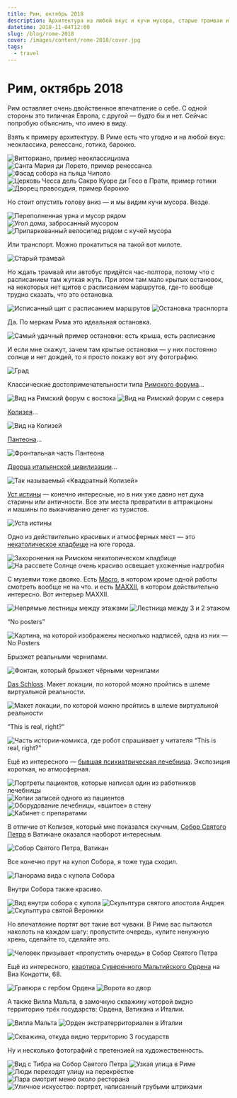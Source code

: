 ```yaml
---
title: Рим, октябрь 2018
description: Архитектура на любой вкус и кучи мусора, старые трамваи и ужасная транспортная система, солнце и град, некатолические кладбище и MAXXII, Ватикан и обдиралово, психлечебница и Мальтийский Орден.
datetime: 2018-11-04T12:00
slug: /blog/rome-2018
cover: /images/content/rome-2018/cover.jpg
tags:
  - travel
---
```


# Рим, октябрь 2018

Рим оставляет очень двойственное впечатление о себе. С одной стороны это типичная Европа, с другой — будто бы и нет. Сейчас попробую объяснить, что имею в виду.

Взять к примеру архитектуру. В Риме есть что угодно и на любой вкус: неоклассика, ренессанс, готика, барокко.

![Витториано, пример неоклассицизма](/img/blog/rome-2018/1.jpg)
![Санта Мария ди Лорето, пример ренессанса](/img/blog/rome-2018/2.jpg)
![Фасад собора на пьяца Чиполо](/img/blog/rome-2018/3.jpg)
![Церковь Чесса дель Сакро Куоре ди Гесо в Прати, пример готики](/img/blog/rome-2018/4.jpg)
![Дворец правосудия, пример барокко](/img/blog/rome-2018/5.jpg)

Но стоит опустить голову вниз — и мы видим кучи мусора. Везде.

![Переполненная урна и мусор рядом](/img/blog/rome-2018/6.jpg)
![Угол дома, забросанный мусором](/img/blog/rome-2018/7.jpg)
![Припаркованный велосипед рядом с кучей мусора](/img/blog/rome-2018/cover.jpg)

Или транспорт. Можно прокатиться на такой вот милоте.

![Старый трамвай](/img/blog/rome-2018/9.jpg)

Но ждать трамвай или автобус придётся час-полтора, потому что с расписанием там жуткая жуть. При этом там мало крытых остановок, на некоторых нет щитов с расписанием маршрутов, где-то вообще трудно сказать, что это остановка.

![Исписанный щит с расписанием маршрутов](/img/blog/rome-2018/10.jpg)
![Остановка траснпорта](/img/blog/rome-2018/11.jpg)

Да. По меркам Рима это идеальная остановка.

![Самый удачный пример остановки: есть крыша, есть расписание](/img/blog/rome-2018/12.jpg)

И если мне скажут, зачем там крытые остановки — у них постоянно солнце и нет дождей, то я просто покажу вот эту фотографию.

![Град](/img/blog/rome-2018/13.jpg)

Классические достопримечательности типа [Римского форума](https://ru.wikipedia.org/wiki/Римский_форум)...

![Вид на Римский форум с востока](/img/blog/rome-2018/14.jpg)
![Вид на Римский форум с севера](/img/blog/rome-2018/15.jpg)

[Колизея](https://ru.wikipedia.org/wiki/Колизей)...

![Вид на Колизей](/img/blog/rome-2018/16.jpg)

[Пантеона](<https://ru.wikipedia.org/wiki/Пантеон_(Рим)>)...

![Фронтальная часть Пантеона](/img/blog/rome-2018/18.jpg)

[Дворца итальянской цивилизации](https://ru.wikipedia.org/wiki/Дворец_итальянской_цивилизации)...

![Так называемый «Квадратный Колизей»](/img/blog/rome-2018/17.jpg)

[Уст истины](https://ru.wikipedia.org/wiki/Уста_истины) — конечно интересные, но в них уже давно нет духа старины или античности. Все эти места превратили в аттракционы и машины по выкачиванию денег из туристов.

![Уста истины](/img/blog/rome-2018/19.jpg)

Одно из действительно красивых и атмосферных мест — это [некатолическое кладбище](https://ru.wikipedia.org/wiki/Римское_некатолическое_кладбище) на юге города.

![Захоронения на Римском некатолическом кладбище](/img/blog/rome-2018/20.jpg)
![На рассвете Солнце очень красиво освещает ухоженные надгробия](/img/blog/rome-2018/21.jpg)

С музеями тоже двояко. Есть [Macro](https://www.museomacro.it), в котором кроме одной работы смотреть вообще не на что. и есть [MAXXII](https://www.maxxi.art), в котором действительно интересно. Вот интерьер MAXXII.

![Непрямые лестницы между этажами](/img/blog/rome-2018/22.jpg)
![Лестница между 3 и 2 этажом](/img/blog/rome-2018/23.jpg)

“No posters”

![Картина, на которой изображены несколько надписей, одна из них — No Posters](/img/blog/rome-2018/24.jpg)

Брызжет реальными чернилами.

![Фонтан, который брызжет чёрными чернилами](/img/blog/rome-2018/25.jpg)

[Das Schloss](<https://ru.wikipedia.org/wiki/Замок_(роман)>). Макет локации, по которой
можно пройтись в шлеме виртуальной реальности.

![Макет локации, по которой можно пройтись в шлеме виртуальной реальности](/img/blog/rome-2018/26.jpg)

“This is real, right?”

![Часть истории-комикса, где робот спрашивает у читателя “This is real, right?”](/img/blog/rome-2018/27.jpg)

Ещё из интересного — [бывшая психиатрическая лечебница](http://www.museodellamente.it). Экспозиция короткая, но атмосферная.

![Портреты пациентов, которые написал один из работников лечебницы](/img/blog/rome-2018/28.jpg)
![Копии записей одного из пациентов](/img/blog/rome-2018/29.jpg)
![Оборудование лечебницы, «вшитое» в стену](/img/blog/rome-2018/30.jpg)
![Кабинет с препаратами](/img/blog/rome-2018/31.jpg)

В отличие от Колизея, который мне показался скучным, [Собор Святого Петра](https://ru.wikipedia.org/wiki/Собор_Святого_Петра) в Ватикане оказался наоборот интересным.

![Собор Святого Петра, Ватикан](/img/blog/rome-2018/32.jpg)

Все конечно прут на купол Собора, я тоже туда сходил.

![Панорама вида с купола Собора](/img/blog/rome-2018/33.jpg)

Внутри Собора также красиво.

![Вид внутри собора с купола](/img/blog/rome-2018/34.jpg)
![Скульптура святого апостола Андрея](/img/blog/rome-2018/35.jpg)
![Скульптура святой Вероники](/img/blog/rome-2018/36.jpg)

Но впечатление портят вот такие вот чуваки. В Риме вас пытаются наколоть на каждом шагу: пропустите очередь, купите ненужную хрень, сделайте то, сделайте это.

![Человек призывает «пропустить очередь» в Собор Святого Петра](/img/blog/rome-2018/37.jpg)

Ещё из интересного, [квартира Суверенного Мальтийского Ордена](http://www.cheap-trip.eu/ru/2013/02/21/maltyjskyj-orden-ynteresnyij-anklav-v-ryme-kak-pobyivat-v-samom-malenkom-hosudarstve-myra-kotoroe-prazdnuet-svoe-900-letye-2/) на Виа Кондотти, 68.

![Гравюра с гербом Ордена](/img/blog/rome-2018/38.jpg)
![Ворота во двор](/img/blog/rome-2018/39.jpg)

А также Вилла Мальта, в замочную скважину которой видно территорию трёх государств: Ордена, Ватикана и Италии.

![Вилла Мальта](/img/blog/rome-2018/40.jpg)
![Орден экстратерриториален в Италии](/img/blog/rome-2018/41.jpg)

![Скважина, откуда видно территорию 3 государств](/img/blog/rome-2018/42.jpg)

Ну и несколько фотографий с претензией на художественность.

![Вид с Тибра на Собор Святого Петра](/img/blog/rome-2018/43.jpg)
![Узкая улица в Риме](/img/blog/rome-2018/44.jpg)
![Люди переходят улицу на перекрёстке](/img/blog/rome-2018/45.jpg)
![Пара смотрит меню около ресторана](/img/blog/rome-2018/46.jpg)
![Уличное искусство: портрет, написанный грубыми штрихами](/img/blog/rome-2018/47.jpg)
